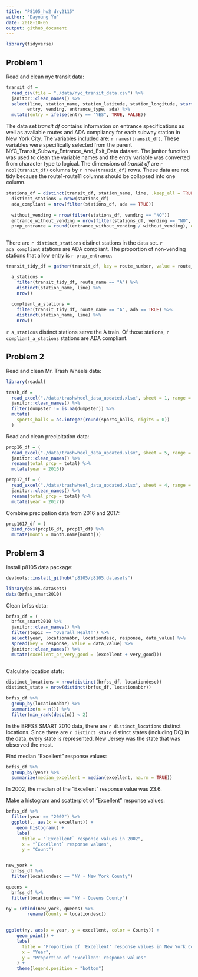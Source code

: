 ```yaml
---
title: "P8105_hw2_dry2115"
author: "Dayoung Yu"
date: 2018-10-05
output: github_document
---
```


```r
library(tidyverse)
```


## Problem 1

Read and clean nyc transit data:

```r
transit_df = 
  read_csv(file = "./data/nyc_transit_data.csv") %>%
  janitor::clean_names() %>%
  select(line, station_name, station_latitude, station_longitude, starts_with("route"), 
        entry, vending, entrance_type, ada) %>%
  mutate(entry = ifelse(entry == "YES", TRUE, FALSE))
```

The data set _transit df_ contains information on entrance specifications as well as available routes and ADA compliancy for each subway station in New York City. The variables included are: `r names(transit_df)`. These variables were specifically selected from the parent NYC_Transit_Subway_Entrance_And_Exit_Data dataset. The janitor function was used to clean the variable names and the entry variable was converted from character type to logical. The dimensions of _transit df_ are `r ncol(transit_df)` columns by `r nrow(transit_df)` rows. These data are not tidy because the route1-route11 columns should be collapsed into one column.



```r
stations_df = distinct(transit_df, station_name, line, .keep_all = TRUE)
  distinct_stations = nrow(stations_df)
  ada_compliant = nrow(filter(stations_df, ada == TRUE))
  
  without_vending = nrow(filter(stations_df, vending == "NO"))
  entrance_without_vending = nrow(filter(stations_df, vending == "NO", entry == TRUE))
  prop_entrance = round((entrance_without_vending / without_vending), digits = 3)
  
```

There are `r distinct_stations` distinct stations in the data set. `r ada_compliant` stations are ADA compliant. The proportion of non-vending stations that allow entry is `r prop_entrance`.


```r
transit_tidy_df = gather(transit_df, key = route_number, value = route_name, route1:route11)

  a_stations = 
    filter(transit_tidy_df, route_name == "A") %>%
    distinct(station_name, line) %>%
    nrow()
  
  compliant_a_stations = 
    filter(transit_tidy_df, route_name == "A", ada == TRUE) %>%
    distinct(station_name, line) %>%
    nrow()
```

`r a_stations` distinct stations serve the A train. Of those stations, `r compliant_a_stations` stations are ADA compliant.

## Problem 2

Read and clean Mr. Trash Wheels data:
```r
library(readxl)

trash_df = 
  read_excel("./data/trashwheel_data_updated.xlsx", sheet = 1, range = cell_cols("A:N")) %>%
  janitor::clean_names() %>%
  filter(dumpster != is.na(dumpster)) %>%
  mutate(
    sports_balls = as.integer(round(sports_balls, digits = 0))
  )

```

Read and clean precipitation data:
```r
prcp16_df = (
  read_excel("./data/trashwheel_data_updated.xlsx", sheet = 5, range = cell_rows(2:14)) %>%
  janitor::clean_names() %>%
  rename(total_prcp = total) %>%
  mutate(year = 2016))

prcp17_df = (
  read_excel("./data/trashwheel_data_updated.xlsx", sheet = 4, range = cell_rows(2:14)) %>%
  janitor::clean_names() %>%
  rename(total_prcp = total) %>%
  mutate(year = 2017))

```

Combine precipation data from 2016 and 2017:

```r
prcp1617_df = (
  bind_rows(prcp16_df, prcp17_df) %>%
  mutate(month = month.name[month]))

```


## Problem 3

Install p8105 data package:
```r
devtools::install_github("p8105/p8105.datasets")

library(p8105.datasets)
data(brfss_smart2010)
```

Clean brfss data:
```r
brfss_df = (
  brfss_smart2010 %>%
  janitor::clean_names() %>%
  filter(topic == "Overall Health") %>%
  select(year, locationabbr, locationdesc, response, data_value) %>%
  spread(key = response, value = data_value) %>%
  janitor::clean_names() %>%
  mutate(excellent_or_very_good = (excellent + very_good)))
  
```

Calculate location stats: 
```r
distinct_locations = nrow(distinct(brfss_df, locationdesc))
distinct_state = nrow(distinct(brfss_df, locationabbr))

brfss_df %>%
  group_by(locationabbr) %>%
  summarize(n = n()) %>%
  filter(min_rank(desc(n)) < 2)

```

In the BRFSS SMART 2010 data, there are `r distinct_locations` distinct locations. Since there are `r distinct_state` distinct states (including DC) in the data, every state is represented. New Jersey was the state that was observed the most.

Find median "Excellent" response values:
```r
brfss_df %>%
  group_by(year) %>%
  summarize(median_excellent = median(excellent, na.rm = TRUE))

```

In 2002, the median of the "Excellent" response value was 23.6.

Make a histogram and scatterplot of "Excellent" response values:
```r
brfss_df %>%
  filter(year == "2002") %>%
  ggplot(., aes(x = excellent)) + 
    geom_histogram() + 
    labs(
      title = "`Excellent` response values in 2002",
      x = "`Excellent` response values",
      y = "Count")


new_york = 
  brfss_df %>%
  filter(locationdesc == "NY - New York County")

queens = 
  brfss_df %>%
  filter(locationdesc == "NY - Queens County")

ny = (rbind(new_york, queens) %>%
        rename(County = locationdesc))
  

ggplot(ny, aes(x = year, y = excellent, color = County)) +
    geom_point() + 
    labs(
      title = "Proportion of 'Excellent' response values in New York County and Queens County",
      x = "Year",
      y = "Proportion of 'Excellent' respones values"
    ) + 
    theme(legend.position = "bottom")
```







